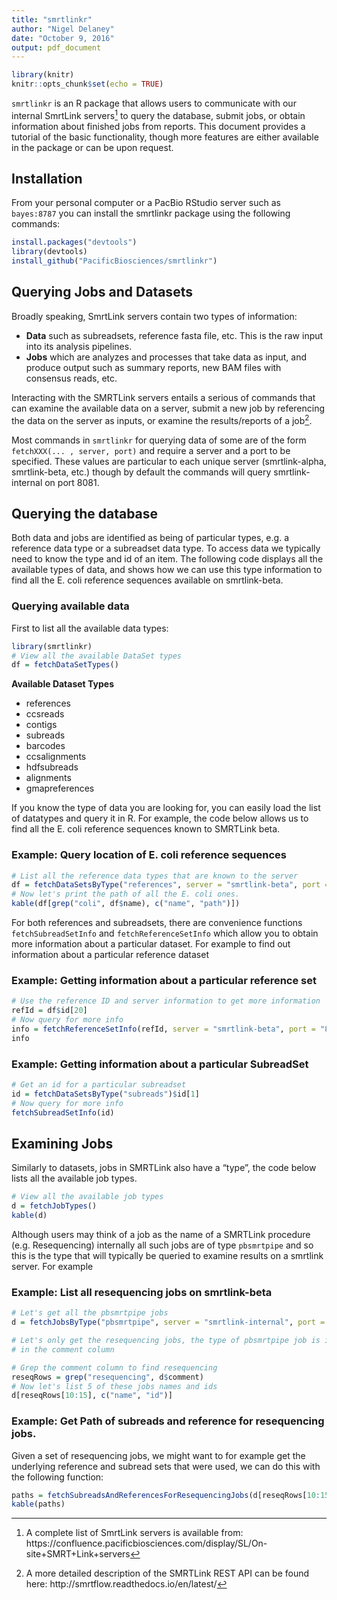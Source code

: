 ```yaml
---
title: "smrtlinkr"
author: "Nigel Delaney"
date: "October 9, 2016"
output: pdf_document
---
```


```r
library(knitr)
knitr::opts_chunk$set(echo = TRUE)
```

`smrtlinkr` is an R package that allows users to communicate with our internal 
SmrtLink servers^[A complete list of SmrtLink
servers is available
from: https://confluence.pacificbiosciences.com/display/SL/On-site+SMRT+Link+servers]
to query the database, submit jobs, or obtain information about finished jobs from 
reports.  This document provides a tutorial of the basic functionality, though 
more features are either available in the package or can be upon request.

## Installation

From your personal computer or a PacBio RStudio server such as `bayes:8787` you 
can install the smrtlinkr package using the following commands:

```r
install.packages("devtools")
library(devtools)
install_github("PacificBiosciences/smrtlinkr")
```

## Querying Jobs and Datasets

Broadly speaking, SmrtLink servers contain two types of information:

* **Data** such as subreadsets, reference fasta file, etc.  This is the raw input into
    its analysis pipelines.
* **Jobs** which are analyzes and processes that take data as input, and produce output
    such as summary reports, new BAM files with consensus reads, etc.
    
Interacting with the SMRTLink servers entails a serious of commands that can 
examine the available data on a server, submit a new job by referencing the data
on the server as inputs, or examine the results/reports of a job^[A more
detailed description of the SMRTLink REST API can be found here:
http://smrtflow.readthedocs.io/en/latest/].

Most commands in `smrtlinkr` for querying data of some are of the form
`fetchXXX(... , server, port)` and require a server and a port to be specified. 
These values are particular to each unique server (smrtlink-alpha,
smrtlink-beta, etc.) though by default the commands will query smrtlink-internal
on port 8081.

## Querying the database

Both data and jobs are identified as being of particular types, e.g. a reference
data type or a subreadset data type.  To access data we typically need to know 
the type and id of an item.  The following code displays all the available types
of data, and shows how we can use this type information to find all the E. coli
reference sequences available on smrtlink-beta.

### Querying available data

First to list all the available data types:

```r
library(smrtlinkr)
# View all the available DataSet types
df = fetchDataSetTypes()
```

**Available Dataset Types**

* references
* ccsreads
* contigs
* subreads
* barcodes
* ccsalignments
* hdfsubreads
* alignments
* gmapreferences


If you know the type of data you are looking for, you can easily load the list
of datatypes and query it in R.  For example, the code below allows us to find 
all the E. coli reference sequences known to SMRTLink beta.

### Example: Query location of E. coli reference sequences

```r
# List all the reference data types that are known to the server
df = fetchDataSetsByType("references", server = "smrtlink-beta", port = 8081)
# Now let's print the path of all the E. coli ones.
kable(df[grep("coli", df$name), c("name", "path")])
```

For both references and subreadsets, there are convenience functions
`fetchSubreadSetInfo` and `fetchReferenceSetInfo` which allow you to obtain more
information about a particular dataset.  For example to find out information
about a particular reference dataset

### Example: Getting information about a particular reference set

```r
# Use the reference ID and server information to get more information
refId = df$id[20]
# Now query for more info
info = fetchReferenceSetInfo(refId, server = "smrtlink-beta", port = "8081")
info
```

### Example: Getting information about a particular SubreadSet

```r
# Get an id for a particular subreadset
id = fetchDataSetsByType("subreads")$id[1]
# Now query for more info
fetchSubreadSetInfo(id)
```


## Examining Jobs

Similarly to datasets, jobs in SMRTLink also have a "type", the code below lists
all the available job types.

```r
# View all the available job types
d = fetchJobTypes()
kable(d)
```

Although users may think of a job as the name of a SMRTLink procedure (e.g. Resequencing) 
internally all such jobs are of type `pbsmrtpipe` and so this is the type that
will typically be queried to examine results on a smrtlink server. For example

### Example: List all resequencing jobs on smrtlink-beta

```r
# Let's get all the pbsmrtpipe jobs
d = fetchJobsByType("pbsmrtpipe", server = "smrtlink-internal", port = 8081)

# Let's only get the resequencing jobs, the type of pbsmrtpipe job is identified
# in the comment column

# Grep the comment column to find resequencing
reseqRows = grep("resequencing", d$comment)
# Now let's list 5 of these jobs names and ids
d[reseqRows[10:15], c("name", "id")]
```

### Example: Get Path of subreads and reference for resequencing jobs.

Given a set of resequencing jobs, we might want to for example get the underlying
reference and subread sets that were used, we can do this with the following 
function:

```r
paths = fetchSubreadsAndReferencesForResequencingJobs(d[reseqRows[10:15], ])
kable(paths)
```



